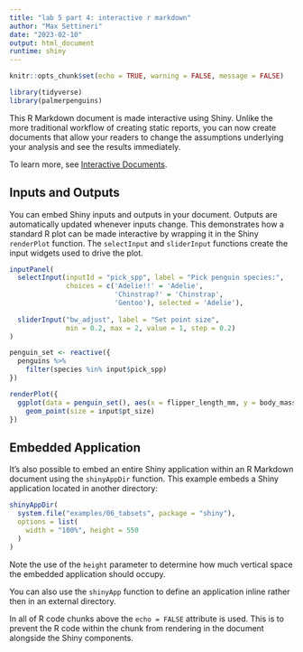 ```yaml
---
title: "lab 5 part 4: interactive r markdown"
author: "Max Settineri"
date: "2023-02-10"
output: html_document
runtime: shiny
---
```


```r
knitr::opts_chunk$set(echo = TRUE, warning = FALSE, message = FALSE)

library(tidyverse)
library(palmerpenguins)
```

This R Markdown document is made interactive using Shiny. Unlike the more traditional workflow of creating static reports, you can now create documents that allow your readers to change the assumptions underlying your analysis and see the results immediately. 

To learn more, see [Interactive Documents](http://rmarkdown.rstudio.com/authoring_shiny.html).

## Inputs and Outputs

You can embed Shiny inputs and outputs in your document. Outputs are automatically updated whenever inputs change.  This demonstrates how a standard R plot can be made interactive by wrapping it in the Shiny `renderPlot` function. The `selectInput` and `sliderInput` functions create the input widgets used to drive the plot.

```r
inputPanel(
  selectInput(inputId = "pick_spp", label = "Pick penguin species:",
              choices = c('Adelie!!' = 'Adelie',
                          'Chinstrap?' = 'Chinstrap', 
                          'Gentoo'), selected = 'Adelie'),
  
  sliderInput("bw_adjust", label = "Set point size",
              min = 0.2, max = 2, value = 1, step = 0.2)
)

penguin_set <- reactive({
  penguins %>% 
    filter(species %in% input$pick_spp)
})

renderPlot({
  ggplot(data = penguin_set(), aes(x = flipper_length_mm, y = body_mass_g)) +
    geom_point(size = input$pt_size)
})
```

## Embedded Application

It's also possible to embed an entire Shiny application within an R Markdown document using the `shinyAppDir` function. This example embeds a Shiny application located in another directory:

```r
shinyAppDir(
  system.file("examples/06_tabsets", package = "shiny"),
  options = list(
    width = "100%", height = 550
  )
)
```

Note the use of the `height` parameter to determine how much vertical space the embedded application should occupy.

You can also use the `shinyApp` function to define an application inline rather then in an external directory.

In all of R code chunks above the `echo = FALSE` attribute is used. This is to prevent the R code within the chunk from rendering in the document alongside the Shiny components.



